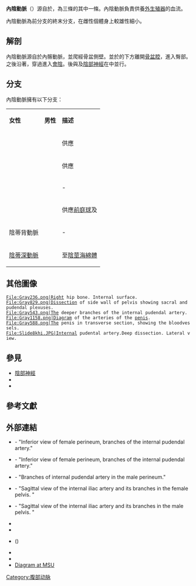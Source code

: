 {{Infobox artery
| Name        = 內陰動脈
| Latin       = arteria pudenda interna
| Image       = Internal iliac branches.PNG
| Caption     = {{tsl|en|Internal iliac artery||Internal iliac artery}} with branches, including internal pudendal artery.
| Image2      = Gray542.png
| Caption2    = The superficial branches of the internal pudendal artery.
| BranchFrom  = {{tsl|en|internal iliac artery|內髂動脈}}
| BranchTo    =
| Vein        = {{tsl|en|Internal pudendal veins|內陰靜脈}}
| Supplies    = [[生殖器|外生殖器]]、[[會陰|會陰]]
<!--
| GraySubject = 155
| GrayPage    = 617
| Dorlands    = one/000008809
| DorlandsID  = Internal pudendal artery
-->
}}
'''內陰動脈'''（{{lang|en|Arteria pudenda interna}}）源自於{{tsl|en|internal iliac artery|內髂動脈}}，為三條{{tsl|en|pudendal arteries|陰部動脈}}的其中一條。內陰動脈負責供養[[生殖器|外生殖器]]的血流。

內陰動脈為{{tsl|en|internal iliac artery|內髂動脈}}前分支的終末分支，在雌性個體身上較雄性細小。

==解剖==
內陰動脈源自於內髂動脈，並爬經骨盆側壁。並於{{tsl|en|greater sciatic foramen|坐骨大孔}}的{{tsl|en|piriformis muscle|梨形肌}}下方離開[[骨盆腔|骨盆腔]]，進入臀部。之後沿著{{tsl|en|sacrospinous ligament|薦棘韌帶}}，穿過{{tsl|en|lesser sciatic foramen|坐骨小孔}}進入[[會陰|會陰]]。後與{{tsl|en|internal pudendal veins|內陰靜脈}}及[[陰部神經|陰部神經]]在{{tsl|en|pudendal canal|會陰管}}中並行。

==分支==
內陰動脈擁有以下分支：
 
{| class="wikitable"
| '''女性''' || '''男性''' || '''描述''' 
 |- 
 | {{tsl|en|Inferior rectal artery|下直腸動脈}} || {{tsl|en|Inferior rectal artery|下直腸動脈}}  || 供應{{tsl|en|anal canal|肛管}}
 |- 
 | {{tsl|en|Perineal artery|會陰動脈}}|| {{tsl|en|Perineal artery|會陰動脈}} || 供應{{tsl|en|transversus perinei superficialis muscle|會陰淺橫肌}}
 |- 
 | {{tsl|en|Posterior labial branches|陰唇後支|}} || {{tsl|en|Posterior scrotal arteries|陰囊後動脈|}} || -
 |- 
 | {{tsl|en|Artery of bulb of vestibule|前庭球動脈|}}  || {{tsl|en|Artery of bulb of penis|陰莖球動脈|}} || 供應[[前庭球|前庭球]]及{{Le|陰莖球|bulb of penis}}
 |- 
 | 陰蒂背動脈 || {{tsl|en|Dorsal artery of the penis|陰莖背動脈}} || -
 |- 
 | [[陰蒂深動脈|陰蒂深動脈]]  || {{tsl|en|Deep artery of the penis|陰莖深動脈}} || 至[[陰莖海綿體|陰莖海綿體]]
|}

<!-- The '''deep artery of clitoris''' is a branch of the internal pudendal artery and supplies the [[阴蒂脚|clitoral crura]]. Another branch of the internal pudendal artery is the '''dorsal artery of clitoris'''.

Some sources consider the {{tsl|en|urethral artery||urethral artery}} a direct branch of the internal pudendal artery,<ref>{{DorlandsDict|one/000008809|Internal pudendal artery}}</ref> while others consider it a branch of the {{tsl|en|perineal artery||perineal artery}}.{{citation needed|date=May 2015}}

In males, the internal pudendal artery also gives rise to the perforating arteries of the penis. -->

==其他圖像==
<gallery>
 File:Gray236.png|Right hip bone. Internal surface.
 File:Gray829.png|Dissection of side wall of pelvis showing sacral and pudendal plexuses.
 File:Gray543.png|The deeper branches of the internal pudendal artery.
 File:Gray1158.png|Diagram of the arteries of the [[阴茎|penis]].
 File:Gray588.png|The penis in transverse section, showing the bloodvessels.
 File:Slide8khi.JPG|Internal pudental artery.Deep dissection. Lateral view.
</gallery>

==參見==
* [[陰部神經|陰部神經]]
* {{tsl|en|Superficial external pudendal artery|淺外陰部動脈}}
* {{tsl|en|Deep external pudendal artery|深外陰部動脈}}

==參考文獻==
<references/>

==外部連結==
* {{SUNYAnatomyFigs|41|04|00}} - "Inferior view of female perineum, branches of the internal pudendal artery."
* {{SUNYAnatomyFigs|41|04|06}} - "Inferior view of female perineum, branches of the internal pudendal artery."
* {{SUNYAnatomyFigs|42|03|01}} - "Branches of internal pudendal artery in the male perineum."
* {{SUNYAnatomyFigs|43|07|14}} - "Sagittal view of the internal iliac artery and its branches in the female pelvis. "
* {{SUNYAnatomyFigs|44|06|00}} - "Sagittal view of the internal iliac artery and its branches in the male pelvis. "
* {{SUNYAnatomyImage|9|0|86}}
* {{MedicalMnemonics|2503||}}
* {{NormanAnatomy|pelvis}} ({{NormanAnatomyFig|pelvicarteries}})
* {{DartmouthHumanAnatomy|figures/chapter_32/32-2.HTM}}
* {{DartmouthHumanAnatomy|figures/chapter_32/32-3.HTM}}
* [https://web.archive.org/web/20190122145812/http://kobiljak.msu.edu/CAI/ANT551/Unit03/Topic11/U3_L11_O2.html Diagram at MSU]

{{Arteries of thorax and abdomen}}

{{Arteries of abdomen}}

{{DEFAULTSORT:Internal Pudendal Artery}}
[[Category:腹部动脉|Category:腹部动脉]]